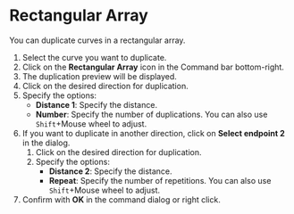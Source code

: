 
# Rectangular Array

<Reference shortcut="" command="Rectangular Array" button="Command Bar Bottom Right" />

You can duplicate curves in a rectangular array.

1. Select the curve you want to duplicate.
2. Click on the **Rectangular Array** icon in the Command bar bottom-right.
3. The duplication preview will be displayed.
4. Click on the desired direction for duplication.
5. Specify the options:
   - **Distance 1**: Specify the distance.
   - **Number**: Specify the number of duplications. You can also use `Shift`+Mouse wheel to adjust.
6. If you want to duplicate in another direction, click on **Select endpoint 2** in the dialog.
    1. Click on the desired direction for duplication.
    2. Specify the options:
       - **Distance 2**: Specify the distance.
       - **Repeat**: Specify the number of repetitions. You can also use `Shift`+Mouse wheel to adjust.
7. Confirm with **OK** in the command dialog or right click.